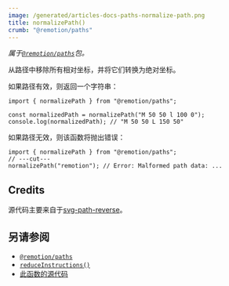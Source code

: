 ```yaml
---
image: /generated/articles-docs-paths-normalize-path.png
title: normalizePath()
crumb: "@remotion/paths"
---
```


_属于[`@remotion/paths`](/docs/paths)包。_

从路径中移除所有相对坐标，并将它们转换为绝对坐标。

如果路径有效，则返回一个字符串：

```tsx twoslash
import { normalizePath } from "@remotion/paths";

const normalizedPath = normalizePath("M 50 50 l 100 0");
console.log(normalizedPath); // "M 50 50 L 150 50"
```

如果路径无效，则该函数将抛出错误：

```tsx twoslash
import { normalizePath } from "@remotion/paths";
// ---cut---
normalizePath("remotion"); // Error: Malformed path data: ...
```

## Credits

源代码主要来自于[svg-path-reverse](https://www.npmjs.com/package/svg-path-reverse)。

## 另请参阅

- [`@remotion/paths`](/docs/paths)
- [`reduceInstructions()`](/docs/paths/reduce-instructions)
- [此函数的源代码](https://github.com/remotion-dev/remotion/blob/main/packages/paths/src/normalize-path.ts)

